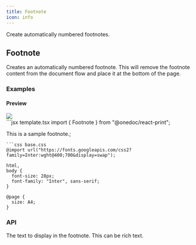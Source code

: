 ```yaml
---
title: Footnote
icon: info
---
```


Create automatically numbered footnotes.

## Footnote

Creates an automatically numbered footnote. This will remove the footnote content from the document flow and place it at the bottom of the page.

### Examples

#### Preview

<Frame type="glass"><img src="../images/previews/footnote-d1e8022d/document.1.jpg" style={{ maxHeight: '400px', borderRadius: "0.25rem", overflow: "hidden" }} /></Frame>

<div style={{paddingTop: "1rem", paddingBottom: "1rem"}}><CodeGroup>
```jsx template.tsx
import { Footnote } from "@onedoc/react-print";

<Footnote>This is a sample footnote.</Footnote>;

```
```css base.css
@import url("https://fonts.googleapis.com/css2?family=Inter:wght@400;700&display=swap");

html,
body {
  font-size: 28px;
  font-family: "Inter", sans-serif;
}

@page {
  size: A4;
}

```
</CodeGroup></div>

### API

<ResponseField name="Props">
<Expandable defaultOpen={true} title="Show available props">
<ResponseField name="children" type="React.ReactNode" required={true}>

The text to display in the footnote. This can be rich text.

</ResponseField>
</Expandable></ResponseField>

